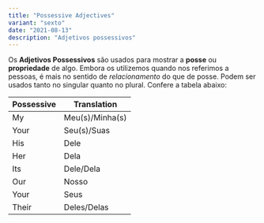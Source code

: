 ```yaml
---
title: "Possessive Adjectives"
variant: "sexto"
date: "2021-08-13"
description: "Adjetivos possessivos"
---
```


Os **Adjetivos Possessivos** são usados para mostrar a **posse** ou **propriedade** de algo. Embora os utilizemos quando nos referimos a pessoas, é mais no sentido de _relacionamento_ do que de posse. Podem ser usados tanto no singular quanto no plural. Confere a tabela abaixo:

| Possessive | Translation     |
| ---------- | --------------- |
| My         | Meu(s)/Minha(s) |
| Your       | Seu(s)/Suas     |
| His        | Dele            |
| Her        | Dela            |
| Its        | Dele/Dela       |
| Our        | Nosso           |
| Your       | Seus            |
| Their      | Deles/Delas     |
